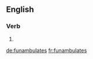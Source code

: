 ==English==

===Verb===
{{head|en}}

# {{en-third-person singular of|funambulate}}

[[de:funambulates]]
[[fr:funambulates]]